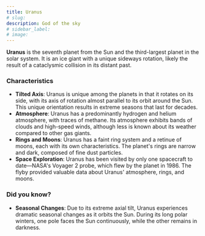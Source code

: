 ```yaml
---
title: Uranus
# slug: 
description: God of the sky
# sidebar_label: 
# image: 
---
```




**Uranus** is the seventh planet from the Sun and the third-largest planet in the solar system. It is an ice giant with a unique sideways rotation, likely the result of a cataclysmic collision in its distant past.

### Characteristics

- **Tilted Axis**: Uranus is unique among the planets in that it rotates on its side, with its axis of rotation almost parallel to its orbit around the Sun. This unique orientation results in extreme seasons that last for decades.
- **Atmosphere**: Uranus has a predominantly hydrogen and helium atmosphere, with traces of methane. Its atmosphere exhibits bands of clouds and high-speed winds, although less is known about its weather compared to other gas giants.
- **Rings and Moons**: Uranus has a faint ring system and a retinue of moons, each with its own characteristics. The planet's rings are narrow and dark, composed of fine dust particles.
- **Space Exploration**: Uranus has been visited by only one spacecraft to date—NASA's Voyager 2 probe, which flew by the planet in 1986. The flyby provided valuable data about Uranus' atmosphere, rings, and moons.

### Did you know?

- **Seasonal Changes**: Due to its extreme axial tilt, Uranus experiences dramatic seasonal changes as it orbits the Sun. During its long polar winters, one pole faces the Sun continuously, while the other remains in darkness.